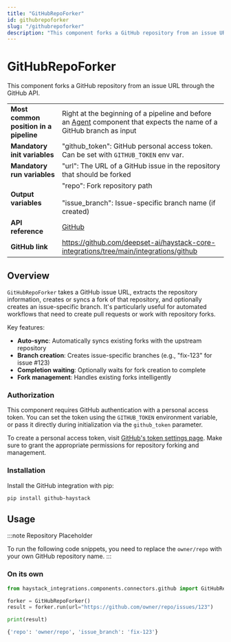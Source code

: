 ```yaml
---
title: "GitHubRepoForker"
id: githubrepoforker
slug: "/githubrepoforker"
description: "This component forks a GitHub repository from an issue URL through the GitHub API."
---
```


# GitHubRepoForker

This component forks a GitHub repository from an issue URL through the GitHub API.

|  |  |
| --- | --- |
| **Most common position in a pipeline** | Right at the beginning of a pipeline and before an [Agent](../agents-1/agent.mdx) component that expects the name of a GitHub branch as input |
| **Mandatory init variables** | "github_token": GitHub personal access token. Can be set with `GITHUB_TOKEN` env var. |
| **Mandatory run variables** | "url": The URL of a GitHub issue in the repository that should be forked |
| **Output variables** | "repo": Fork repository path  <br /> <br />"issue_branch": Issue-specific branch name (if created) |
| **API reference** | [GitHub](/reference/integrations-github) |
| **GitHub link** | https://github.com/deepset-ai/haystack-core-integrations/tree/main/integrations/github |

## Overview

`GitHubRepoForker` takes a GitHub issue URL, extracts the repository information, creates or syncs a fork of that repository, and optionally creates an issue-specific branch. It's particularly useful for automated workflows that need to create pull requests or work with repository forks.

Key features:

- **Auto-sync**: Automatically syncs existing forks with the upstream repository
- **Branch creation**: Creates issue-specific branches (e.g., "fix-123" for issue #123)
- **Completion waiting**: Optionally waits for fork creation to complete
- **Fork management**: Handles existing forks intelligently

### Authorization

This component requires GitHub authentication with a personal access token. You can set the token using the `GITHUB_TOKEN` environment variable, or pass it directly during initialization via the `github_token` parameter.

To create a personal access token, visit [GitHub's token settings page](https://github.com/settings/tokens). Make sure to grant the appropriate permissions for repository forking and management.

### Installation

Install the GitHub integration with pip:

```shell
pip install github-haystack
```

## Usage

:::note
Repository Placeholder

To run the following code snippets, you need to replace the `owner/repo` with your own GitHub repository name.
:::

### On its own

```python
from haystack_integrations.components.connectors.github import GitHubRepoForker

forker = GitHubRepoForker()
result = forker.run(url="https://github.com/owner/repo/issues/123")

print(result)
```

```bash
{'repo': 'owner/repo', 'issue_branch': 'fix-123'}
```
